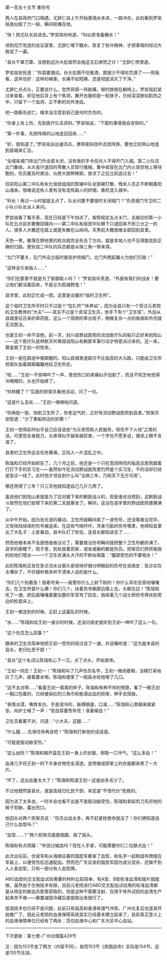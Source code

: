 

第一百五十五节 重伤号

两人在县政府门口相遇，尤辞仁自上午开始便滴水未进，一路冲杀，此刻看到罗奕铭竟似脱了力一般，瞬间软瘫在地。

“快！把尤队长扶进去。”罗奕铭吩咐道，“叫伙房准备糖水！”

进到花厅改造的会议室里，尤辞仁喝下糖水，恢复了些许精神，才把事情的经过大致说了一遍。

“县长千算万算，没想到这孙大彪居然会施这玉石俱焚之计！”尤辞仁愤恨道。

罗奕铭安抚道：“你莫要激动。孙大彪既不吃敬酒，那就少不得吃罚酒了――照我看，这样也好：这样的祸害，长痛不如短痛，还是彻底消灭了干净。”

尤辞仁点点头，正要说什么，忽然背部一阵剧痛，顿时跌倒在躺椅上。罗奕铭赶紧过来查看，却见他后背上有个焦洞，撕开衣服却是一粒铁子，已经深深嵌如肌肉之中，只留下一个血洞，正不断的向外渗血。

他一路厮杀逃亡，根本没注意到自己是何时负伤的。

“你身上有上伤，先到医疗队去资料。”罗奕铭说，“下面的事情我会安排的。”

“第一件事，先把阵焕的山地连召回来……”

“好，我知道了。”罗奕铭派出通讯兵，携带密码信件去找阵焕，要他立刻带山地连到县城来汇合。

“全城各城门除北门外全部关闭，没有我的手令任何人不得开门入城。第二小队在北门集结，从大崀圩退回的零散人员暂行缴械，集中收容在北门内火烧空地上等待甄别，伤员要及时救治，伙房大锅熬稀粥，放凉了之后立刻送过去！”

目前阳山第二中队和永化瑶民组成的暂编中队全部被打散，残余人员正不断朝着阳山涌来。很难说这些人里有没有混有敌人的奸细，乘机混入城中。

“科长！再过一小时就是五点了，队长问要不要按时关闭城门？”负责城门守卫的二小队小队长派人来问。

罗奕铭看了看手表，现在已经是下午四点了。按照规定五点关门，去接应的第一小队在五点前亦要撤回城内――第二中队和瑶民中队眼下只退回来不到三分之一的人。很多人大概还在路上或是失散在山岭间。天黑前大概很难全部回到县里。

天色一黑，散落在野地里的败兵就完全失去了方向，就是本地人也不见得能找到正确的归路。更别说二中队的兵员都是从珠三角一带来得。

“北门不要关，在门外设立临时堡垒护持城门，北门外燃起篝火为他们引路！”

“这样会引来敌人……”

“你们在那里不就是为了抵御敌人吗？！”罗奕铭斥责道，“外面有我们的战友！要让他们都活着回来，不是沦为孤魂野鬼！”

县学里，此刻正忙成一团。这里是设置的“临时卫生所”。

这个临时卫生所平时只不过是个“包扎所”“休养站”，因为全县只有一个受过元老院的卫生教育的“大夫”――其实不过是个资深卫生员，他手下有个“卫生班”。外加从县城里征召来的草药医，这么一个简陋的草台班子，稍微复杂一点的疾病和外伤就无法医治。

也是王初一命不该绝。前一天，封川县野战医院的流动医疗队的船只正好来到阳山――这个医疗队是林默天听黄超说阳山有剿匪军事行动才特意派过来的。这一来，算是救了王初一的性命。

王初一是在路途中被颠醒的。阳山县城里道路可不比临高的大马路，只能由卫生所担架队抬着颠颠簸簸地往卫生所走。

“呃……”王初一不禁呻吟了一声，感觉伤口的疼痛似乎加剧了，而且不知怎地觉得冷飕飕的，头也开始疼了。

“你转醒了？”后面的担架员看他活动，问了一句。

“这是什么去处……”王初一喃喃地问道。

“你再挺一挺，快到卫生所了，你老运气好，正好有流动野战医院到县里。”担架员安慰道：“少了乘船转运的折腾！”

王初一觉得此时似乎自己应该说些“为元老院和人民服务，轻伤不下火线”之类的话，可感觉全身脱力，头疼得似乎越来越厉害，一个字也不愿多说，便闭上眼不言语了。

县里的卫生所这会任务爆满，正陷入一片混乱之中。

陈瑞和已经开始抓狂了。几个月之前，他还是一个只在宽阔明亮的临高总医院跟着打打下手的实习生——虽然如今在流动野战医院里仍然是个实习生，干的活却已经是急诊一线了。此时他才领会到什么叫“治病三年，乃知天下无方可用”。

哪还用得了三年？只三天他就知道自己几斤几两了。

虽说他们到阳山来就是为了应对接下来的剿匪战斗的，但是谁也没想到，这剿匪战斗居然在他们安顿下来的第二天就暴发了。瞬间，这设在县学里的野战医院便爆满了。

从中午开始，因为张天波的暴动，卫生所就瞬间来了一波伤号，还没等救治完毕，又有陆陆续续的伤号被送来。在这些气喘吁吁，浑身污脏的伤号嘴里，他得知县里出了大乱子：土匪暴动，县中队打了败仗，连县长都陷进去了……

然而他根本来不及感想或者议论了，需要救治伤号瞬间就把整个卫生所都挤满了。县学的廊檐下，院子里，到处放着担架，或坐或躺的都是伤员。担架员们挤挤挨挨的给他们喂水――一个卫生衣满头大汗的不断吆喝着：“腹部受伤的不要喝水！”

此刻陈瑞和正坐在急诊流水台眉头紧锁地仔细分辨眼前的伤号在说病史：急诊实在太嘈杂了，不仔细听根本听不清来人说的是什么。

“你们几个别着急！按着号来――我管你什么上尉下尉的！你什么军衔去营地嚷嚷去，在卫生所耍什么横！你们几个，扶着伤号躺那边榻上去，头朝左边！”陈瑞和吼了一通，把后面嚷嚷着要加塞的军官骂了回去，指挥着几个战士把伤号搀扶到旁边的检查床上。

王初一被送到的时候，正赶上这最乱的时候。

“水……”陈瑞和给王初一接诊的时候，还没问病史就听到王初一呻吟了这么一句。

“这个伤员怎么回事？”

跟来的卫生员简单地把王初一受伤的经过说了一通，并且嘱咐道：“这为是本县的县长，老归化民干部！”

“县长”这个名词让陈瑞和心下一沉，点了点头，开始查体。

“王初一同志！王初一！”陈瑞和叫了几声伤员名字，王初一微闭着眼，没精打采地应了几声，接着要水喝，陈瑞和便拿了一瓶盐水给他喝了几口。

“这不太对呀……”看着王初一蔫蔫的样子，陈瑞和有种不祥的预感，看了一眼王初一胸口包着的、已经被染红的三角巾和能滴出血的担架，伸手去搭脉。

“表情淡漠，嘴唇发白，手是湿冷的，脉搏细速，口渴……”陈瑞和心里越来越紧张，向护士喊了一声：“低血容量性休克！准备输血！”

卫生员看着不对，问道：“小大夫，这腿……”

“什么腿……先保住命再说吧！”陈瑞和打断他的话说道。

“可能是股动脉受伤。”

“这么凶险？”陈瑞和揭开盖在王初一身上的衣服，倒吸一口冷气，“这么多血！”

血液几乎将王初一的下半身衣物完全浸透，连带做成担架上的衣服都染黑了一大片。

“坏了，这出血量太大了！”陈瑞和知道王初一这是凶多吉少了。

不过他既然是县长，就是高级归化民干部，肯定是“不惜代价”抢救的。

因为流了太多血，一时半会也看不出是不是股动脉受伤，陈瑞和拿起剪刀先将他的裤子剪破，露出伤口。

他回头对两个担架员说：“伤员出血太多，再不赶紧抢救命就没了！你们俩知道自己什么血型吗？”

“血型……？”两个担架员面面相觑，摇了摇头。

陈瑞和有点烦躁：“听说过输血吗？现在人手紧，可能需要你们二位献点血！”

此次出征前，伏波军和从海南征募的国民军都查了血型，和名字一起制成布牌缝在军装上，以便受伤后迅速配血。然而在广东征发的国民军因为成分混杂，还做不到人人查血型，只有一部分有人血型牌。

ABO血型的交叉配血试验需要的材料比较简单，有A型、B型标准血清和玻片就能做。虽然由于生物技术有限，目前元老院进行ABO交叉配血试验用的标准血清都是从特定的献血员那里获取的，但是这种不需要注射、仅用于体外试验的血清生产起来并不难——静置凝固冷藏后直接取出来就行了。

低温技术也已经不是问题，此前只有临高和香港有煤气冷库，广州光复后也逐渐开始推广了。因此元老院的血液保障系统其实已经基本建立起来了，目前真正意义上的血液保障单位已经有了两处：百仞血液中心和广东大区中心血站。

------------------------------------------------

下次更新：第七卷-广州治理篇429节

注：因为153节发了两次（内容不同），故而153节《突围逃命》实际是154节，这是155节无误。

